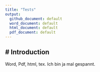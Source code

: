 ```yaml
---
title: "Tests"
output: 
  github_document: default
  word_document: default
  html_document: default
  pdf_document: default
---
```


# Introduction
---

Word, Pdf, html, tex. Ich bin ja mal gespannt.
